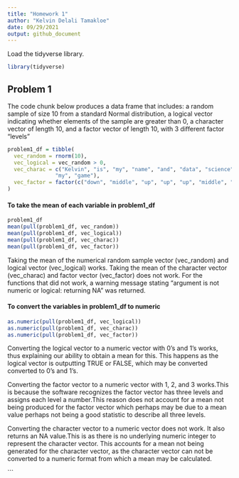 ```yaml
---
title: "Homework 1"
author: "Kelvin Delali Tamakloe"
date: 09/29/2021
output: github_document
---
```


Load the tidyverse library.

```r
library(tidyverse)
```

## Problem 1

The code chunk below produces a data frame that includes:
a random sample of size 10 from a standard Normal distribution, 
a logical vector indicating whether elements of the sample are greater than 0,
a character vector of length 10,
and a factor vector of length 10, with 3 different factor “levels”

```r
problem1_df = tibble(
  vec_random = rnorm(10),
  vec_logical = vec_random > 0,
  vec_charac = c("Kelvin", "is", "my", "name", "and", "data", "science", "is",
               "my", "game"),
  vec_factor = factor(c("down", "middle", "up", "up", "up", "middle", "down", "middle", "up", "down"))
)
```

#### To take the mean of each variable in problem1_df

```r
problem1_df
mean(pull(problem1_df, vec_random))
mean(pull(problem1_df, vec_logical))
mean(pull(problem1_df, vec_charac))
mean(pull(problem1_df, vec_factor))
```

Taking the mean of the numerical random sample vector (vec_random) and 
logical vector (vec_logical) works. Taking the mean of the 
character vector (vec_charac) and factor vector (vec_factor) does not work.
For the functions that did not work, a warning message stating "argument is 
not numeric or logical: returning NA" was returned.

#### To convert the variables in problem1_df to numeric

```r
as.numeric(pull(problem1_df, vec_logical))
as.numeric(pull(problem1_df, vec_charac))
as.numeric(pull(problem1_df, vec_factor))
```

Converting the logical vector to a numeric vector with 0's and 1's works,
thus explaining our ability to obtain a mean for this. This happens 
as the logical vector is outputting TRUE or FALSE, which may be converted
converted to 0's and 1's. 

Converting the factor vector to a numeric vector with 1, 2, and 3 works.This
is because the software recognizes the factor vector has three levels and assigns 
each level a number.This reason does not account for a mean not being produced for 
the factor vector which perhaps may be due to a mean value perhaps not being a 
good statistic to describe all three levels. 

Converting the character vector to a numeric vector does not work. It also returns 
an NA value.This is as there is no underlying numeric integer to represent the 
character vector. This accounts for a mean not being generated for the character 
vector, as the character vector can not be converted to a numeric format from which
a mean may be calculated.


```

